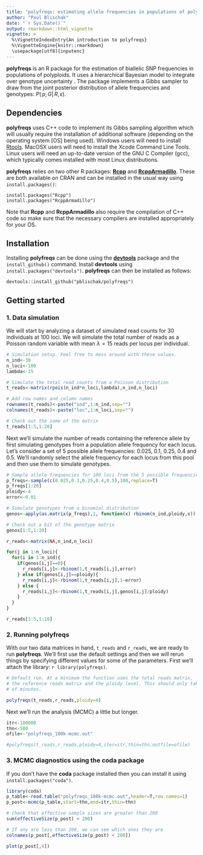 ```yaml
---
title: "polyfreqs: estimating allele frequencies in populations of polyploids"
author: "Paul Blischak"
date: "`r Sys.Date()`"
output: rmarkdown::html_vignette
vignette: >
  %\VignetteIndexEntry{An introduction to polyfreqs}
  %\VignetteEngine{knitr::rmarkdown}
  \usepackage[utf8]{inputenc}
---
```


**polyfreqs** is an R package for the estimation of biallelic SNP frequencies in populations of polyploids. It uses a hierarchical Bayesian model to integrate over genotype uncertainty . The package implements a Gibbs sampler to draw from the joint posterior distribution of allele frequencies and genotypes: $P(\,p,G|\,R,\epsilon)$.

## Dependencies

**polyfreqs** uses C++ code to implement its Gibbs sampling algorithm which will usually require the installation of additional software (depending on the operating system [OS] being used). Windows users will need to install [Rtools](http://cran.r-project.org/bin/windows/Rtools/). MacOSX users will need to install the Xcode Command Line Tools. Linux users will need an up-to-date version of the GNU C Compiler (gcc), which typically comes installed with most Linux distributions. 

**polyfreqs** relies on two other R packages: [**Rcpp**](http://cran.r-project.org/web/packages/Rcpp/index.html) and [**RcppArmadillo**](http://cran.r-project.org/web/packages/RcppArmadillo/index.html). These are both available on CRAN and can be installed in the usual way using `install.packages()`:

```
install.packages("Rcpp")
install.packages("RcppArmadillo")
```

Note that **Rcpp** and **RcppArmadillo** also require the compilation of C++ code so make sure that the necessary compilers are installed appropriately for your OS.

## Installation

Installing **polyfreqs** can be done using the [**devtools**](http://cran.r-project.org/web/packages/devtools/index.html) package and the `install_github()` command. Install **devtools** using `install.packages("devtools")`. **polyfreqs** can then be installed as follows:

```
devtools::install_github("pblischak/polyfreqs")
```
## Getting started

### 1. Data simulation

We will start by analyzing a dataset of simulated read counts for 30 individuals at 100 loci. We will simulate the total number of reads as a Poisson random variable with mean $\lambda=15$ reads per locus per individual.

```r
# Simulation setup. Feel free to mess around with these values.
n_ind<-30
n_loci<-100
lambda<-15

# Simulate the total read counts from a Poisson distribution
t_reads<-matrix(rpois(n_ind*n_loci,lambda),n_ind,n_loci)

# Add row names and column names
rownames(t_reads)<-paste("ind",1:n_ind,sep="")
colnames(t_reads)<-paste("loc",1:n_loci,sep="")

# Check out the some of the matrix
t_reads[1:5,1:20]
```

Next we'll simulate the number of reads containing the reference allele by first simulating genotypes from a population allele frequency for each locus. Let's consider a set of 5 possible allele frequencies: 0.025, 0.1, 0.25, 0.4 and 0.5. We'll randomly select the allele frequency for each locus from this pool and then use them to simulate genotypes.

```r
# Sample allele frequencies for 100 loci from the 5 possible frequencies.
p_freqs<-sample(c(0.025,0.1,0.25,0.4,0.5),100,replace=T)
p_freqs[1:20]
ploidy<-4
error<-0.01

# Simulate genotypes from a binomial distribution
genos<-apply(as.matrix(p_freqs),1, function(x) rbinom(n_ind,ploidy,x))

# Check out a bit of the genotype matrix
genos[1:5,1:20]

r_reads<-matrix(NA,n_ind,n_loci)

for(j in 1:n_loci){
  for(i in 1:n_ind){
    if(genos[i,j]==0){
      r_reads[i,j]<-rbinom(1,t_reads[i,j],error)
    } else if(genos[i,j]==ploidy){
      r_reads[i,j]<-rbinom(1,t_reads[i,j],1-error)
    } else {
      r_reads[i,j]<-rbinom(1,t_reads[i,j],genos[i,j]/ploidy)
    }
  }
}

r_reads[1:5,1:10]
```

### 2. Running polyfreqs

With our two data matrices in hand, `t_reads` and `r_reads`, we are ready to run **polyfreqs**. We'll first use the default settings and then we will rerun things by specifying different values for some of the parameters. First we'll attach the library: `r library(polyfreqs)`.

```r
# Default run. At a minimum the function uses the total reads matrix, 
# the reference reads matrix and the ploidy level. This should only take a couple
# of minutes.

polyfreqs(t_reads,r_reads,ploidy=4)
```

Next we'll run the analysis (MCMC) a little but longer.

```r
itr<-100000
thn<-500
ofile<-"polyfreqs_100k-mcmc.out"

#polyfreqs(t_reads,r_reads,ploidy=4,iter=itr,thin=thn,outfile=ofile)
```

### 3. MCMC diagnostics using the coda package

If you don't have the **coda** package installed then you can install it using `install.packages("coda")`.

```r
library(coda)
p_table<-read.table("polyfreqs_100k-mcmc.out",header=T,row.names=1)
p_post<-mcmc(p_table,start=thn,end=itr,thin=thn)

# check that effective sample sizes are greater than 200
sum(effectiveSize(p_post) < 200)

# If any are less than 200, we can see which ones they are
colnames(p_post[,effectiveSize(p_post) < 200])

plot(p_post[,4])
```
